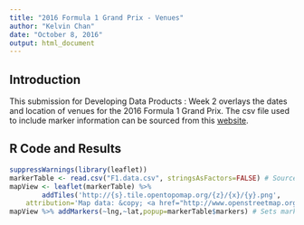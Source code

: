 ```yaml
---
title: "2016 Formula 1 Grand Prix - Venues"
author: "Kelvin Chan"
date: "October 8, 2016"
output: html_document
---
```


## Introduction

This submission for Developing Data Products : Week 2 overlays the dates and location of venues for the 2016 Formula 1 Grand Prix. The csv file used to include marker information can be sourced from this [website](https://github.com/khychan/DevelopingDataProducts.Week2).  

## R Code and Results

```r
suppressWarnings(library(leaflet))
markerTable <- read.csv("F1.data.csv", stringsAsFactors=FALSE) # Sources the file 'F1.data.csv'
mapView <- leaflet(markerTable) %>% 
        addTiles('http://{s}.tile.opentopomap.org/{z}/{x}/{y}.png', 
	attribution='Map data: &copy; <a href="http://www.openstreetmap.org/copyright">OpenStreetMap</a>, <a href="http://viewfinderpanoramas.org">SRTM</a> | Map style: &copy; <a href="https://opentopomap.org">OpenTopoMap</a> (<a href="https://creativecommons.org/licenses/by-sa/3.0/">CC-BY-SA</a>)') # Creates the map
mapView %>% addMarkers(~lng,~lat,popup=markerTable$markers) # Sets marker points
```